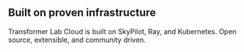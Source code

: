 ## Built on proven infrastructure

Transformer Lab Cloud is built on SkyPilot, Ray, and Kubernetes. Open source, extensible, and community driven.
